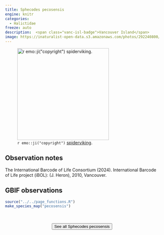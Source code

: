 ```yaml
---
title: Sphecodes pecosensis
engine: knitr
categories:
  - Halictidae
freeze: auto
description:  <span class="vanc-isl-badge">Vancouver Island</span>
image: https://inaturalist-open-data.s3.amazonaws.com/photos/292240800/large.jpg
---
```

![`r emo::ji("copyright")` [spiderviking ](https://inaturalist.ca/photos/38797776/).](https://inaturalist-open-data.s3.amazonaws.com/photos/292240800/large.jpg){height=300}

## Observation notes  
The International Barcode of Life Consortium (2024). International Barcode of Life project (iBOL): (J. Heron), 2010, <span class="hl-place-name">Vancouver</span>.

## GBIF observations  


```r
source("../../page_functions.R")
make_species_map("pecosensis")
```
<br><br>
<center>


<a href="https://inaturalist.ca/observations?place_id=any&quality_grade=research&subview=map&taxon_id=453354"><button type="button" class="btn btn-secondary">See all Sphecodes pecosensis <i class="fa-solid fa-arrow-up-right-from-square"></i> </button></a>
</center>
